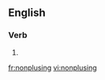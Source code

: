 ==English==

===Verb===
{{head|en|present participle}}

# {{present participle of|nonplus|lang=en|nocat=1}}

[[fr:nonplusing]]
[[vi:nonplusing]]